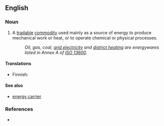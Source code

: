 ==English==

===Noun===
{{en-noun}}

# A [[tradable]] [[commodity]] used mainly as a source of energy to produce mechanical work or heat, or to operate chemical or physical processes.
#: ''Oil, gas, coal, [[grid electricity]] and [[district heating]] are energywares listed in Annex A of [[w:ISO 13600|ISO 13600]].''

====Translations====
{{trans-top|tradable commodity}}
* Finnish: {{t-|fi|kaupallinen}} {{t-|fi|energianlähde}}
{{trans-mid}}
{{trans-bottom}}

====See also====
* [[energy carrier]]

===References===
*
